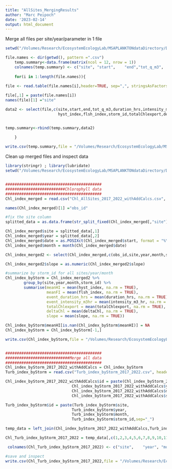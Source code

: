 ```yaml
---
title: "AllSites_MergingResults"
author: "Marc Peipoch"
date: '2023-02-14'
output: html_document
---
```


Merge all files per site/year/parameter in 1 file
```r
setwd("/Volumes/Research/EcosystemEcologyLab/MSAPLANKTONdataDirectory/DataInDevelopment/Aggregations/AggregatedNEONdata/01_input/Chlorophyll_export&calcs")

file.names <- dir(getwd(), pattern =".csv")
    temp.summary<-data.frame(matrix(ncol = 12, nrow = 1)) 
    colnames(temp.summary) <- c("site", "start",	"end","tot_q_m3",	"duration_hrs",	"intensity_m3_hr",	"hyst_index",	"flsh_index",	"storm_id","totalChlexport","deltaChl","slope" )
            
    for(i in 1:length(file.names)){  
              
file <- read.table(file.names[i],header=TRUE, sep=",", stringsAsFactors=TRUE)

file[,1] = paste(file.names[i])
names(file)[1] ="site"

data2 <- select(file,c(site,start,end,tot_q_m3,duration_hrs,intensity_m3_hr,
                       hyst_index,flsh_index,storm_id,totalChlexport,deltaChl,slope))


temp.summary<-rbind(temp.summary,data2)

    }
    
write.csv(temp.summary,file = "/Volumes/Research/EcosystemEcologyLab/MSAPLANKTONdataDirectory/DataInDevelopment/Aggregations/AggregatedNEONdata/03_incremental/Chl_AllSites_2017_2022_withAddCalcs.csv")


```


Clean up merged files and inspect data
```r
library(stringr) ; library(lubridate)
setwd("/Volumes/Research/EcosystemEcologyLab/MSAPLANKTONdataDirectory/DataInDevelopment/Aggregations/AggregatedNEONdata/03_incremental")


##########################################
##########################Chlorophyll data
##########################################
Chl_index_merged = read.csv("Chl_AllSites_2017_2022_withAddCalcs.csv", header = T)

names(Chl_index_merged)[1] ="obs_id"

#fix the site column
splitted_data = as.data.frame(str_split_fixed(Chl_index_merged[,"site"], "_",5))

Chl_index_merged$site = splitted_data[,1]
Chl_index_merged$year = splitted_data[,2]
Chl_index_merged$date = as.POSIXct(Chl_index_merged$start, format = "%Y-%m-%d %H:%M:%S")
Chl_index_merged$month = month(Chl_index_merged$date)

Chl_index_merged2 <- select(Chl_index_merged,c(obs_id,site,year,month,start,end,tot_q_m3,duration_hrs,intensity_m3_hr,hyst_index,flsh_index,storm_id,totalChlexport,deltaChl,slope))

Chl_index_merged2$slope = as.numeric(Chl_index_merged2$slope)

#summarize by storm_id for all sites/year/month
Chl_index_byStorm = Chl_index_merged2 %>%
        group_by(site,year,month,storm_id) %>%
        summarise(meanHI = mean(hyst_index, na.rm = TRUE),
                  meanFI = mean(flsh_index, na.rm = TRUE),
                  event_duration_hrs = mean(duration_hrs, na.rm = TRUE),
                  event_intensity_m3hr = mean(intensity_m3_hr, na.rm = TRUE),
                  totalChlexport = mean(totalChlexport, na.rm = TRUE),
                  deltaChl = mean(deltaChl, na.rm = TRUE),
                  slope = mean(slope, na.rm = TRUE))

Chl_index_byStorm$meanHI[is.nan(Chl_index_byStorm$meanHI)] = NA
Chl_index_byStorm = Chl_index_byStorm[-1,]

write.csv(Chl_index_byStorm,file = "/Volumes/Research/EcosystemEcologyLab/MSAPLANKTONdataDirectory/DataInDevelopment/Aggregations/AggregatedNEONdata/03_incremental/Chl_index_byStorm_2017_2022_withAddCalcs.csv")


##########################################
############################Merge all data
##########################################
Chl_index_byStorm_2017_2022_withAddCalcs = Chl_index_byStorm
Turb_index_byStorm = read.csv("Turb_index_byStorm_2017_2022.csv", header = T)

Chl_index_byStorm_2017_2022_withAddCalcs$id = paste(Chl_index_byStorm_2017_2022_withAddCalcs$site,
                             Chl_index_byStorm_2017_2022_withAddCalcs$year,
                             Chl_index_byStorm_2017_2022_withAddCalcs$month,
                             Chl_index_byStorm_2017_2022_withAddCalcs$storm_id,sep="_")

Turb_index_byStorm$id = paste(Turb_index_byStorm$site,
                             Turb_index_byStorm$year,
                             Turb_index_byStorm$month,
                             Turb_index_byStorm$storm_id,sep="_")

temp_data = left_join(Chl_index_byStorm_2017_2022_withAddCalcs,Turb_index_byStorm,by="id")

Chl_Turb_index_byStorm_2017_2022 = temp_data[,c(1,2,3,4,5,6,7,8,9,10,11,18,19)]

 colnames(Chl_Turb_index_byStorm_2017_2022) <- c("site",	"year",	"month",	"storm_id",	"meanHI.Chl",	"meanFI.Chl",	"event_duration_hrs",	"event_intensity_m3hr",	"totalChlexport","deltaChl","slope","meanHI.turb",	"meanFI.turb")

#save and inspect
write.csv(Chl_Turb_index_byStorm_2017_2022,file = "/Volumes/Research/EcosystemEcologyLab/MSAPLANKTONdataDirectory/DataInDevelopment/Aggregations/AggregatedNEONdata/04_product/Chl_Turb_index_byStorm_2017_2022_withAddCalcs.csv")


````

































